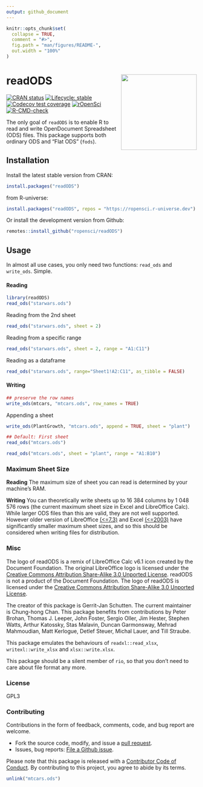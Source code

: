 ```yaml
---
output: github_document
---
```


<!-- README.md is generated from README.Rmd. Please edit that file -->

```r
knitr::opts_chunk$set(
  collapse = TRUE,
  comment = "#>",
  fig.path = "man/figures/README-",
  out.width = "100%"
)
```

# readODS <img src="man/figures/read_ods_logo.png"  align="right" height="200" />

<!-- badges: start -->
[![CRAN status](https://www.r-pkg.org/badges/version/readODS)](https://CRAN.R-project.org/package=readODS)
[![Lifecycle: stable](https://img.shields.io/badge/lifecycle-stable-brightgreen.svg)](https://lifecycle.r-lib.org/articles/stages.html#stable)
[![Codecov test coverage](https://codecov.io/gh/ropensci/readODS/branch/v2.1/graph/badge.svg)](https://app.codecov.io/gh/ropensci/readODS?branch=v2.1)
[![rOpenSci](https://badges.ropensci.org/302_status.svg)](https://github.com/ropensci/software-review/issues/386)
[![R-CMD-check](https://github.com/ropensci/readODS/actions/workflows/R-CMD-check.yaml/badge.svg)](https://github.com/ropensci/readODS/actions/workflows/R-CMD-check.yaml)
<!-- badges: end -->

The only goal of `readODS` is to enable R to read and write OpenDocument Spreadsheet (ODS) files. This package supports both ordinary ODS and "Flat ODS" (`fods`).

## Installation

Install the latest stable version from CRAN:

```r
install.packages("readODS")
```

from R-universe:

```r
install.packages("readODS", repos = "https://ropensci.r-universe.dev")
```

Or install the development version from Github:

```r
remotes::install_github("ropensci/readODS")
```

## Usage

In almost all use cases, you only need two functions: `read_ods` and `write_ods`. Simple.

#### Reading

```r
library(readODS)
read_ods("starwars.ods")
```

Reading from the 2nd sheet

```r
read_ods("starwars.ods", sheet = 2)
```

Reading from a specific range

```r
read_ods("starwars.ods", sheet = 2, range = "A1:C11")
```

Reading as a dataframe
```r
read_ods("starwars.ods", range="Sheet1!A2:C11", as_tibble = FALSE)
```

#### Writing

```r
## preserve the row names
write_ods(mtcars, "mtcars.ods", row_names = TRUE)
```

Appending a sheet

```r
write_ods(PlantGrowth, "mtcars.ods", append = TRUE, sheet = "plant")
```

```r
## Default: First sheet
read_ods("mtcars.ods")
```

```r
read_ods("mtcars.ods", sheet = "plant", range = "A1:B10")
```

### Maximum Sheet Size

**Reading** The maximum size of sheet you can read is determined by your machine's RAM.

**Writing** You can theoretically write sheets up to 16 384 columns by 1 048 576 rows (the current maximum sheet size in Excel and LibreOffice Calc). While larger ODS files than this are valid, they are not well supported. However older version of LibreOffice [(<=7.3)](https://wiki.documentfoundation.org/Faq/Calc/022) and Excel [(<=2003)](https://support.microsoft.com/en-gb/office/use-excel-with-earlier-versions-of-excel-2fd9ffcb-6fce-485b-85af-fecfd651a5ac#:~:text=What%20it%20means%20Beginning%20with,lost%20in%20Excel%2097%2D2003.) have significantly smaller maximum sheet sizes, and so this should be considered when writing files for distribution.

### Misc

The logo of readODS is a remix of LibreOffice Calc v6.1 icon created by the Document Foundation. The original LibreOffice logo is licensed under the [Creative Commons Attribution Share-Alike 3.0 Unported License](https://wiki.documentfoundation.org/File:LibO6_MIME.svg). readODS is not a product of the Document Foundation. The logo of readODS is licensed under the [Creative Commons Attribution Share-Alike 3.0 Unported License](https://creativecommons.org/licenses/by-sa/3.0/).

The creator of this package is Gerrit-Jan Schutten. The current maintainer is Chung-hong Chan. This package benefits from contributions by Peter Brohan, Thomas J. Leeper, John Foster, Sergio Oller, Jim Hester, Stephen Watts, Arthur Katossky, Stas Malavin, Duncan Garmonsway, Mehrad Mahmoudian, Matt Kerlogue, Detlef Steuer, Michal Lauer, and Till Straube.

This package emulates the behaviours of `readxl::read_xlsx`, `writexl::write_xlsx` and `xlsx::write.xlsx`.

This package should be a silent member of `rio`, so that you don't need to care about file format any more.

### License

GPL3

### Contributing

Contributions in the form of feedback, comments, code, and bug report are welcome.

* Fork the source code, modify, and issue a [pull request](https://docs.github.com/en/github/collaborating-with-issues-and-pull-requests/creating-a-pull-request-from-a-fork).
* Issues, bug reports: [File a Github issue](https://github.com/ropensci/readODS).

Please note that this package is released with a [Contributor Code of Conduct](https://ropensci.org/code-of-conduct/). By contributing to this project, you agree to abide by its terms.

```r
unlink("mtcars.ods")
```
